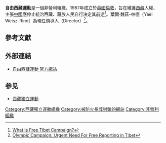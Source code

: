{{third-party|date=January 2015}}

'''自由西藏運動'''是一個非營利組織，1987年成立於[[英國|英國]][[倫敦|倫敦]]，旨在維護[[西藏|西藏]]人權、主張[[中國|中國]]應停止統治西藏、藏族人民自行決定其前途<ref>[http://www.freetibet.org/aboutus/freetibet.html What Is Free Tibet Campaign?]</ref>。葉爾·魏茲-林德（Yael Weisz-Rind）為現任領導人（Director）<ref>[http://www.freetibet.org/campaigns/olympics/index.html Olympic Campaign: Urgent Need For Free Reporting in Tibet]{{dead link|date=2018年4月 |bot=InternetArchiveBot |fix-attempted=yes }}</ref>。

== 參考文獻 ==
{{Reflist}}

== 外部連結 ==
*[http://www.freetibet.org/ 自由西藏運動 官方網站]

== 参见 ==
*[[西藏獨立運動|西藏獨立運動]]

{{Org-stub}}

[[Category:西藏獨立運動組織|Category:西藏獨立運動組織]]
[[Category:被防火長城封鎖的網站|Category:被防火長城封鎖的網站]]
[[Category:非營利組織|Category:非營利組織]]